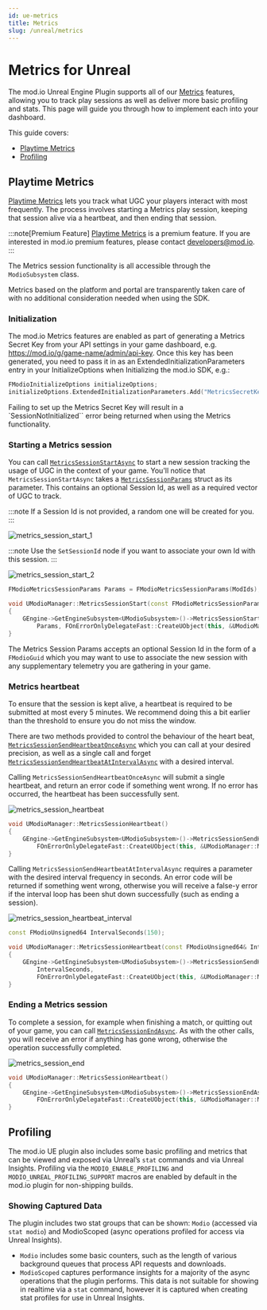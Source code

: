 ```yaml
---
id: ue-metrics
title: Metrics
slug: /unreal/metrics
---
```


# Metrics for Unreal

The mod.io Unreal Engine Plugin supports all of our [Metrics](https://docs.mod.io/metrics/) features, allowing you to track play sessions as well as deliver more basic profiling and stats. This page will guide you through how to implement each into your dashboard.

This guide covers:

* [Playtime Metrics](#playtime-metrics)
* [Profiling](#profiling)

## Playtime Metrics

[Playtime Metrics](https://docs.mod.io/metrics/playtime/) lets you track what UGC your players interact with most frequently. The process involves starting a Metrics play session, keeping that session alive via a heartbeat, and then ending that session.

:::note[Premium Feature]
[Playtime Metrics](https://docs.mod.io/metrics/playtime/) is a premium feature. If you are interested in mod.io premium features, please contact developers@mod.io.
:::

The Metrics session functionality is all accessible through the `ModioSubsystem` class.

Metrics based on the platform and portal are transparently taken care of with no additional consideration needed when using the SDK.

### Initialization

The mod.io Metrics features are enabled as part of generating a Metrics Secret Key from your API settings in your game dashboard, e.g. https://mod.io/g/game-name/admin/api-key. Once this key has been generated, you need to pass it in as an ExtendedInitializationParameters entry in your InitializeOptions when Initializing the mod.io SDK, e.g.:


```cpp
FModioInitializeOptions initializeOptions;
initializeOptions.ExtendedInitializationParameters.Add("MetricsSecretKey", "00000000-1111-2222-3333-444444444444");
```

Failing to set up the Metrics Secret Key will result in a `SessionNotInitialized`` error being returned when using the Metrics functionality.

### Starting a Metrics session

You can call [`MetricsSessionStartAsync`](/unreal/refdocs/#metricssessionstartasync) to start a new session tracking the usage of UGC in the context of your game. You'll notice that `MetricsSessionStartAsync` takes a [`MetricsSessionParams`](/unreal/refdocs/#modiometricssessionparams) struct as its parameter. This contains an optional Session Id, as well as a required vector of UGC to track.

:::note
If a Session Id is not provided, a random one will be created for you.
:::

<Tabs group-id="languages">
  <TabItem value="blueprint" label="Blueprint">

  ![metrics_session_start_1](img/metrics_session_start_1.png)

:::note
Use the `SetSessionId` node if you want to associate your own Id with this session.
:::

  ![metrics_session_start_2](img/metrics_session_start_2.png)

  </TabItem>
  <TabItem value="c++" label="C++" default>

```cpp
FModioMetricsSessionParams Params = FModioMetricsSessionParams(ModIds);

void UModioManager::MetricsSessionStart(const FModioMetricsSessionParams& Params)
{
	GEngine->GetEngineSubsystem<UModioSubsystem>()->MetricsSessionStartAsync(
		Params, FOnErrorOnlyDelegateFast::CreateUObject(this, &UModioManager::MetricsSessionStartCallback));
}
```

</TabItem>
</Tabs>

The Metrics Session Params accepts an optional Session Id in the form of a `FModioGuid` which you may want to use to associate the new session with any supplementary telemetry you are gathering in your game.

### Metrics heartbeat

To ensure that the session is kept alive, a heartbeat is required to be submitted at most every 5 minutes. We recommend doing this a bit earlier than the threshold to ensure you do not miss the window.

There are two methods provided to control the behaviour of the heart beat, [`MetricsSessionSendHeartbeatOnceAsync`](/unreal/refdocs/#metricssessionsendheartbeatonceasync) which you can call at your desired precision, as well as a single call and forget [`MetricsSessionSendHeartbeatAtIntervalAsync`](/unreal/refdocs/#metricssessionsendheartbeatatintervalasync) with a desired interval.

Calling `MetricsSessionSendHeartbeatOnceAsync` will submit a single heartbeat, and return an error code if something went wrong. If no error has occurred, the heartbeat has been successfully sent.

<Tabs group-id="languages">
  <TabItem value="blueprint" label="Blueprint">


  ![metrics_session_heartbeat](img/metrics_session_heartbeat.png)

  </TabItem>
  <TabItem value="c++" label="C++" default>

```cpp
void UModioManager::MetricsSessionHeartbeat()
{
	GEngine->GetEngineSubsystem<UModioSubsystem>()->MetricsSessionSendHeartbeatOnceAsync(
		FOnErrorOnlyDelegateFast::CreateUObject(this, &UModioManager::MetricsSessionHeartbeatCallback));
}
```

</TabItem>
</Tabs>

Calling `MetricsSessionSendHeartbeatAtIntervalAsync` requires a parameter with the desired interval frequency in seconds. An error code will be returned if something went wrong, otherwise you will receive a false-y error if the interval loop has been shut down successfully (such as ending a session).

<Tabs group-id="languages">
  <TabItem value="blueprint" label="Blueprint">


  ![metrics_session_heartbeat_interval](img/metrics_session_heartbeat_interval.png)

  </TabItem>
  <TabItem value="c++" label="C++" default>

```cpp
const FModioUnsigned64 IntervalSeconds(150);

void UModioManager::MetricsSessionHeartbeat(const FModioUnsigned64& IntervalSeconds)
{
	GEngine->GetEngineSubsystem<UModioSubsystem>()->MetricsSessionSendHeartbeatAtIntervalAsync(
		IntervalSeconds, 
		FOnErrorOnlyDelegateFast::CreateUObject(this, &UModioManager::MetricsSessionHeartbeatCallback));
}
```

</TabItem>
</Tabs>

### Ending a Metrics session

To complete a session, for example when finishing a match, or quitting out of your game, you can call [`MetricsSessionEndAsync`](/unreal/refdocs/#metricssessionendasync).
As with the other calls, you will receive an error if anything has gone wrong, otherwise the operation successfully completed.

<Tabs group-id="languages">
  <TabItem value="blueprint" label="Blueprint">


  ![metrics_session_end](img/metrics_session_end.png)

  </TabItem>
  <TabItem value="c++" label="C++" default>


```cpp
void UModioManager::MetricsSessionHeartbeat()
{
	GEngine->GetEngineSubsystem<UModioSubsystem>()->MetricsSessionEndAsync(
		FOnErrorOnlyDelegateFast::CreateUObject(this, &UModioManager::MetricsSessionHeartbeatCallback));
}
```

</TabItem>
</Tabs>

## Profiling

The mod.io UE plugin also includes some basic profiling and metrics that can be viewed and exposed via Unreal’s `stat` commands and via Unreal Insights. Profiling via the `MODIO_ENABLE_PROFILING` and `MODIO_UNREAL_PROFILING_SUPPORT` macros are enabled by default in the mod.io plugin for non-shipping builds.

### Showing Captured Data

The plugin includes two stat groups that can be shown: `Modio` (accessed via `stat modio`) and ModioScoped (async operations profiled for access via Unreal Insights).
* `Modio` includes some basic counters, such as the length of various background queues that process API requests and downloads.
* `ModioScoped` captures performance insights for a majority of the async operations that the plugin performs. This data is not suitable for showing in realtime via a `stat` command, however it is captured when creating stat profiles for use in Unreal Insights.
